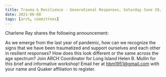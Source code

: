 ```yaml
---
title: Trauma & Resilience - Generational Responses, Saturday June 19, 2021, 4-5:30pm
date: 2021-06-08
tags: [arch, committees]
---
```


Charlene Ray shares the following announcement:

As we emerge from the last year of pandemic, how can we recognize the signs that we have been traumatized and support ourselves and each other in resilient responses? How does this look different or the same across the age spectrum? Join ARCH Coordinator for Long Island Helen B. Mullin for this brief and informative workshop! Email her at hbm1951@gmail.com with your name and Quaker affiliation to register.
